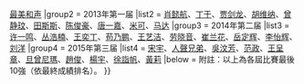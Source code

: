 {{Navbox
|name = 最美和声全国10强选手<!-- 北京卫视举办的《最美和声》选秀节目全国10强选手。 -->
|title = 《[[最美和声]]》历届全国10强
|state = 
|group1 = 届数
|list1 = [[北京卫视]]{{.w}}[[最美和声]] 
|group2 = 2013年第一届
|list2 = [[肖懿航]]、[[丁于]]、[[贾剑龙]]、[[胡维纳]]、[[曾静玟]]、[[田斯斯]]、[[陈俊豪]]、[[唐一嘉]]、[[米可]]、[[马达]]
|group3 = 2014年第二届
|list3 = [[许一鸣]]、[[丛浩楠]]、[[王奕丁]]、[[苟乃鹏]]、[[王艺洁 (快乐女声)|王艺洁]]、[[劳晓音]]、[[崔兰花]]、[[岳定辉]]、[[李怡辉]]、[[刘洋]] 
|group4 = 2015年第三届
|list4 = [[宋宇]]、[[人聲兄弟]]、[[吳汶芳]]、[[范政]]、[[王呈章]]、[[旦曾尼瑪]]、[[趙俊 (歌手)|趙俊]]、[[楊宇 (歌手)|楊宇]]、[[徐詣帆]]、[[黃莉]]
|below = 附註：以上為各屆比賽最後10強（依最終成績排名）。
}}<noinclude>
